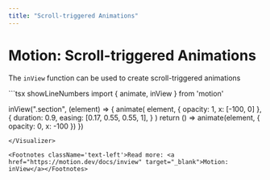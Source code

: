 ```yaml
---
title: "Scroll-triggered Animations"
---
```



# Motion: Scroll-triggered Animations

The `inView` function can be used to create scroll-triggered animations

<Visualizer Comp={ScrollTriggeredAnimations} reload={false}>
```tsx showLineNumbers
import { animate, inView } from 'motion'

inView(".section", (element) => {
  animate(
    element,
    { opacity: 1, x: [-100, 0] },
    {
      duration: 0.9,
      easing: [0.17, 0.55, 0.55, 1],
    }
  )
  return () => animate(element, { opacity: 0, x: -100 })
})

```
</Visualizer>

<Footnotes className='text-left'>Read more: <a href="https://motion.dev/docs/inview" target="_blank">Motion: inView</a></Footnotes>
